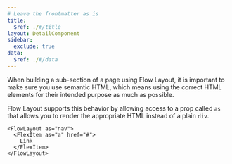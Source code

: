 ```yaml
---
# Leave the frontmatter as is
title:
  $ref: ./#/title
layout: DetailComponent
sidebar:
  exclude: true
data:
  $ref: ./#/data
---
```


When building a sub-section of a page using Flow Layout, it is important to make sure you use semantic HTML, which means using the correct HTML elements for their intended purpose as much as possible.

Flow Layout supports this behavior by allowing access to a prop called `as` that allows you to render the appropriate HTML instead of a plain `div`.

```tsx
<FlowLayout as="nav">
  <FlexItem as="a" href="#">
    Link
  </FlexItem>
</FlowLayout>
```
